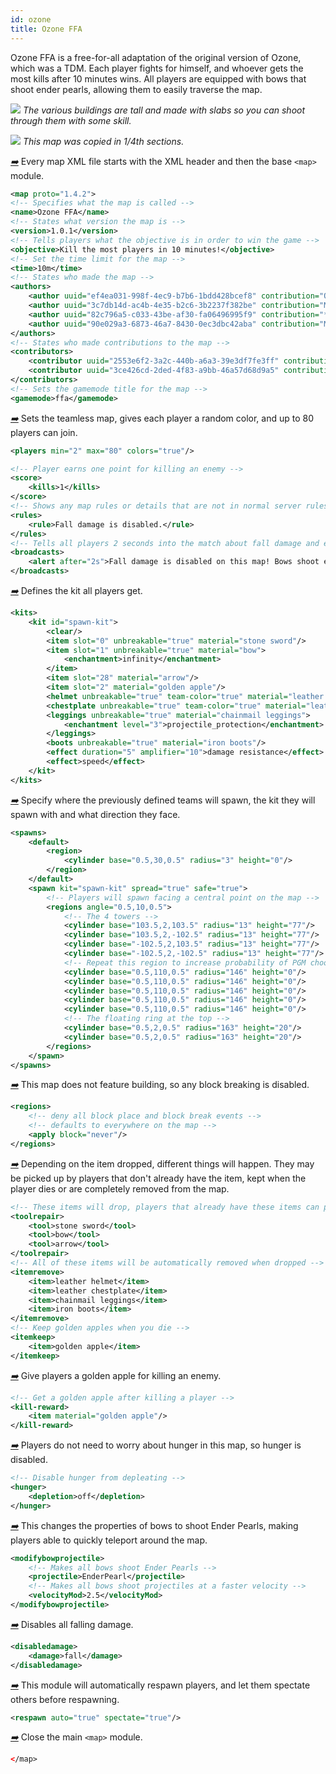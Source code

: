 ```yaml
---
id: ozone
title: Ozone FFA
---
```


Ozone FFA is a free-for-all adaptation of the original version of Ozone, which was a TDM.
Each player fights for himself, and whoever gets the most kills after 10 minutes wins.
All players are equipped with bows that shoot ender pearls, allowing them to easily traverse the map.

![](/img/examples/ozone1.png)
_The various buildings are tall and made with slabs so you can shoot through them with some skill._

![](/img/examples/ozone2.png)
_This map was copied in 1/4th sections._

[<i className="icon-right">➡️</i>](/docs/modules/general/main)
Every map XML file starts with the XML header and then the base `<map>` module.

```xml
<map proto="1.4.2">
<!-- Specifies what the map is called -->
<name>Ozone FFA</name>
<!-- States what version the map is -->
<version>1.0.1</version>
<!-- Tells players what the objective is in order to win the game -->
<objective>Kill the most players in 10 minutes!</objective>
<!-- Set the time limit for the map -->
<time>10m</time>
<!-- States who made the map -->
<authors>
    <author uuid="ef4ea031-998f-4ec9-b7b6-1bdd428bcef8" contribution="Overall map design and XML"/> <!-- Plastix -->
    <author uuid="3c7db14d-ac4b-4e35-b2c6-3b2237f382be" contribution="Map design"/> <!-- MonsieurApple -->
    <author uuid="82c796a5-c033-43be-af30-fa06496995f9" contribution="*crunch* *crunch* *crunch*"/> <!-- IM_A_H0B0 -->
    <author uuid="90e029a3-6873-46a7-8430-0ec3dbc42aba" contribution="Map design and aestethics"/> <!-- SajinZero -->
</authors>
<!-- States who made contributions to the map -->
<contributors>
    <contributor uuid="2553e6f2-3a2c-440b-a6a3-39e3df7fe3ff" contribution="Feedback and aesthetics"/> <!-- Khazhyk -->
    <contributor uuid="3ce426cd-2ded-4f83-a9bb-46a57d68d9a5" contribution="Various aesthethics"/> <!-- McYukon -->
</contributors>
<!-- Sets the gamemode title for the map -->
<gamemode>ffa</gamemode>
```

[<i className="icon-right">➡️</i>](/docs/modules/format/players)
Sets the teamless map, gives each player a random color, and up to 80 players can join.

```xml
<players min="2" max="80" colors="true"/>
```

```xml
<!-- Player earns one point for killing an enemy -->
<score>
    <kills>1</kills>
</score>
<!-- Shows any map rules or details that are not in normal server rules -->
<rules>
    <rule>Fall damage is disabled.</rule>
</rules>
<!-- Tells all players 2 seconds into the match about fall damage and ender pearl bows -->
<broadcasts>
    <alert after="2s">Fall damage is disabled on this map! Bows shoot ender pearls!</alert>
</broadcasts>
```

[<i className="icon-right">➡️</i>](/docs/modules/gear/kits)
Defines the kit all players get.

```xml
<kits>
    <kit id="spawn-kit">
        <clear/>
        <item slot="0" unbreakable="true" material="stone sword"/>
        <item slot="1" unbreakable="true" material="bow">
            <enchantment>infinity</enchantment>
        </item>
        <item slot="28" material="arrow"/>
        <item slot="2" material="golden apple"/>
        <helmet unbreakable="true" team-color="true" material="leather helmet"/>
        <chestplate unbreakable="true" team-color="true" material="leather chestplate"/>
        <leggings unbreakable="true" material="chainmail leggings">
            <enchantment level="3">projectile_protection</enchantment>
        </leggings>
        <boots unbreakable="true" material="iron boots"/>
        <effect duration="5" amplifier="10">damage resistance</effect>
        <effect>speed</effect>
    </kit>
</kits>
```

[<i className="icon-right">➡️</i>](/docs/modules/mechanics/spawns)
Specify where the previously defined teams will spawn, the kit they will spawn with and what direction they face.

```xml
<spawns>
    <default>
        <region>
            <cylinder base="0.5,30,0.5" radius="3" height="0"/>
        </region>
    </default>
    <spawn kit="spawn-kit" spread="true" safe="true">
        <!-- Players will spawn facing a central point on the map -->
        <regions angle="0.5,10,0.5">
            <!-- The 4 towers -->
            <cylinder base="103.5,2,103.5" radius="13" height="77"/>
            <cylinder base="103.5,2,-102.5" radius="13" height="77"/>
            <cylinder base="-102.5,2,103.5" radius="13" height="77"/>
            <cylinder base="-102.5,2,-102.5" radius="13" height="77"/>
            <!-- Repeat this region to increase probability of PGM choosing this one -->
            <cylinder base="0.5,110,0.5" radius="146" height="0"/>
            <cylinder base="0.5,110,0.5" radius="146" height="0"/>
            <cylinder base="0.5,110,0.5" radius="146" height="0"/>
            <cylinder base="0.5,110,0.5" radius="146" height="0"/>
            <cylinder base="0.5,110,0.5" radius="146" height="0"/>
            <!-- The floating ring at the top -->
            <cylinder base="0.5,2,0.5" radius="163" height="20"/>
            <cylinder base="0.5,2,0.5" radius="163" height="20"/>
        </regions>
    </spawn>
</spawns>
```

[<i className="icon-right">➡️</i>](/docs/modules/mechanics/regions)
This map does not feature building, so any block breaking is disabled.

```xml
<regions>
    <!-- deny all block place and block break events -->
    <!-- defaults to everywhere on the map -->
    <apply block="never"/>
</regions>
```

[<i className="icon-right">➡️</i>](/docs/modules/gear/repair-remove-keep)
Depending on the item dropped, different things will happen. They may be picked up by
players that don't already have the item, kept when the player dies or are completely removed from the map.

```xml
<!-- These items will drop, players that already have these items can pick it up and will be merged -->
<toolrepair>
    <tool>stone sword</tool>
    <tool>bow</tool>
    <tool>arrow</tool>
</toolrepair>
<!-- All of these items will be automatically removed when dropped -->
<itemremove>
    <item>leather helmet</item>
    <item>leather chestplate</item>
    <item>chainmail leggings</item>
    <item>iron boots</item>
</itemremove>
<!-- Keep golden apples when you die -->
<itemkeep>
    <item>golden apple</item>
</itemkeep>
```

[<i className="icon-right">➡️</i>](/docs/modules/gear/kill-rewards)
Give players a golden apple for killing an enemy.

```xml
<!-- Get a golden apple after killing a player -->
<kill-reward>
    <item material="golden apple"/>
</kill-reward>
```

[<i className="icon-right">➡️</i>](/docs/modules/mechanics/damage#hunger)
Players do not need to worry about hunger in this map, so hunger is disabled.

```xml
<!-- Disable hunger from depleating -->
<hunger>
    <depletion>off</depletion>
</hunger>
```

[<i className="icon-right">➡️</i>](/docs/modules/gear/projectiles/#modifying-bow-projectiles)
This changes the properties of bows to shoot Ender Pearls, making players
able to quickly teleport around the map.

```xml
<modifybowprojectile>
    <!-- Makes all bows shoot Ender Pearls -->
    <projectile>EnderPearl</projectile>
    <!-- Makes all bows shoot projectiles at a faster velocity -->
    <velocityMod>2.5</velocityMod>
</modifybowprojectile>
```

[<i className="icon-right">➡️</i>](/docs/modules/mechanics/damage#disable-damage)
Disables all falling damage.

```xml
<disabledamage>
    <damage>fall</damage>
</disabledamage>
```

[<i className="icon-right">➡️</i>](/docs/modules/mechanics/spawns#respawn-module)
This module will automatically respawn players, and let them spectate others before respawning.

```xml
<respawn auto="true" spectate="true"/>
```

[<i className="icon-right">➡️</i>](/docs/modules/general/main)
Close the main `<map>` module.

```xml
</map>
```
